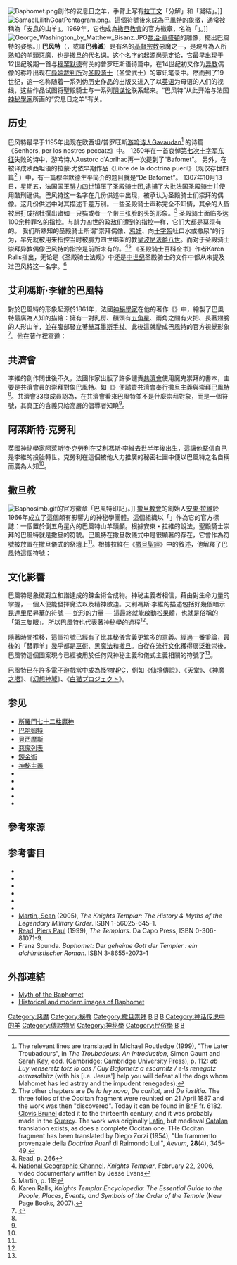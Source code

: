 [[Image:Baphomet.png|thumb]]{{link-en|艾利馮斯·李維|Eliphas Levi}}創作的安息日之羊，手臂上写有[[拉丁文|拉丁文]]「分解」和「凝結」。]]
[[File:SamaelLilithGoatPentagram.png|right]]。這個符號後來成為巴風特的象徵，通常被稱為「安息的山羊」。1969年，它也成為[[撒旦教會|撒旦教會]]的官方徽章，名為「{{link-en|巴風特印記|Sigil of Baphomet}}」。]]
<!-- 注释出：[[File:Protocols_of_the_Elders_of_Zion_1992_Russia.jpg|right]]》，封皮印著巴風特的畫像。]] -->
[[File:George_Washington_by_Matthew_Bisanz.JPG|right]][[喬治·華盛頓|喬治·華盛頓]]的雕像，擺出巴風特的姿態。]]
'''巴风特'''（{{lang-en|'''Baphomet'''}}，或譯'''巴弗滅'''）是有名的[[基督宗教|基督宗教]]惡魔之一，是現今為人所熟知的羊頭惡魔，也是[[撒旦|撒旦]]的代名词。这个名字的起源尚无定论，它最早出现于12世纪晚期一首与[[穆罕默德|穆罕默德]]有关的普罗旺斯语诗篇中，在14世纪初又作为[[异教|异教]]偶像的称呼出现在[[异端裁判所|异端裁判所]]对[[圣殿骑士|圣殿骑士]]（圣堂武士）的审讯笔录中。然而到了19世纪，这一名称随着一系列伪历史作品的出版又进入了以[[英语|英语]]为母语的人们的视线，这些作品试图将聖殿騎士与一系列[[阴谋论|阴谋论]]联系起来。“巴风特”从此开始与法国[[神秘學|神秘學家]]{{link-en|艾利馮斯·李維|Eliphas Levi}}所画的“安息日之羊”有关。

==历史==
巴风特最早于1195年出现在欧西坦/普罗旺斯[[游吟诗人|游吟诗人]]Gavaudan<ref>The relevant lines are translated in Michael Routledge (1999), "The Later Troubadours", in ''The Troubadours: An Introduction'', Simon Gaunt and [[Sarah_Kay|Sarah Kay]], edd. (Cambridge: Cambridge University Press), p. 112: ''ab Luy venseretz totz lo cas / Cuy Bafometz a escarnitz / e·ls renegatz outrasalhitz'' (with his [i.e. Jesus'] help you will defeat all the dogs whom Mahomet has led astray and the impudent renegades).</ref> 的诗篇《Senhors, per los nostres peccatz》中。 1250年在一首哀悼[[第七次十字军东征|第七次十字军东征]]失败的诗中，游吟诗人Austorc d'Aorlhac再一次提到了“Bafomet”。 另外，在被译成欧西坦语的拉蒙·尤依早期作品《Libre de la doctrina pueril》（现仅存世四篇<ref>The other chapters are ''De la ley nova'', ''De caritat'', and ''De iustitia''. The three folios of the Occitan fragment were reunited on 21 April 1887 and the work was then "discovered". Today it can be found in [[BnF|BnF]] fr. 6182. [[Clovis_Brunel|Clovis Brunel]] dated it to the thirteenth century, and it was probably made in the [[Quercy|Quercy]]. The work was originally [[Medieval_Latin|Latin]], but medieval [[Catalan_language|Catalan]] translation exists, as does a complete Occitan one. THe Occitan fragment has been translated by Diego Zorzi (1954), "Un frammento provenzale della ''Doctrina Pueril'' di Raimondo Lull", ''Aevum'', '''28'''(4), 345–49.</ref> ）中，有一篇穆罕默德生平简介的题目就是“De Bafomet”。
1307年10月13日，星期五，法国国王[[腓力四世|腓力四世]]镇压了圣殿骑士团,逮捕了大批法国圣殿骑士并使用酷刑逼供。巴风特这一名字在几份供述中出现，被承认为圣殿骑士们崇拜的偶像。这几份供述中对其描述千差万别。一些圣殿骑士声称完全不知情，其余的人皆被屈打成招杜撰出诸如一只猫或者一个带三张脸的头的形象。<ref>Read, p. 266</ref>
圣殿骑士面临多达100余种罪名的指控。与腓力四世的政敌们遭到的指控一样，它们大都是莫须有的。 我们所熟知的圣殿骑士所谓“崇拜偶像、[[鸡奸|鸡奸]]、向[[十字架|十字架]]吐口水或撒尿”的行为，早先就被用来指控当时被腓力四世绑架的教皇[[波尼法爵八世|波尼法爵八世]]。而对于圣殿骑士崇拜异教偶像巴风特的指控是前所未有的。<ref name=Ngeo>[[National_Geographic_Channel|National Geographic Channel]]. ''Knights Templar'', February 22, 2006, video documentary written by Jesse Evans</ref><ref>Martin, p. 119</ref> 《圣殿骑士百科全书》作者Karen Ralls指出，无论是《圣殿骑士法规》中还是[[中世纪|中世纪]]圣殿骑士的文件中都从未提及过巴风特这一名字。<ref>Karen Ralls, ''Knights Templar Encyclopedia: The Essential Guide to the People, Places, Events, and Symbols of the Order of the Temple'' (New Page Books, 2007).</ref>

== 艾利馮斯·李維的巴風特 ==
對於巴風特的形象起源於1861年，法國[[神秘學家|神秘學家]]{{link-en|艾利馮斯·李維|Eliphas Levi}}在他的著作《{{link-en|高等魔法的信條與儀式|Dogmes et Rituels de la Haute Magie}}》中，繪製了巴風特最廣為人知的描繪：擁有一對乳房、額頭有[[五角星|五角星]]、兩角之間有火把、長著翅膀的人形山羊，並在腹部豎立著[[商神杖|赫耳墨斯手杖]]。此後這就變成巴風特的官方視覺形象<ref name="Who">{{cite web|language=en|url=https://vigilantcitizen.com/hidden-knowledge/whoisbaphomet/|title=Who is Baphomet?|publisher=The Vigilant Citizen|date=2011-12-13|accessdate=2017-03-30|archive-date=2017-03-31|archive-url=https://web.archive.org/web/20170331031237/https://vigilantcitizen.com/hidden-knowledge/whoisbaphomet/|dead-url=no}}</ref>。他在著作裡寫道：
{{Cquote 3|插畫上的這隻山羊，額頭上有一顆五角星的標誌，頂上的一點是光的象徵，他的手臂是[[赫耳墨斯主義|赫耳墨斯主義]]的象徵，朝上的那隻手朝向代表慈悲的白月亮，朝下的另一隻手則是指向黑色的嚴峻、這個標誌展現的是慈愛與正義的完美和諧。它的一隻手臂是女性的，另一隻是男性的，宛如[[海因里希·昆哈特|海因里希·昆哈特]]的雌雄同體，那些我們所擁有的特性都在這頭山羊上統一了，因為它是同一個象徵。在它角中的智慧之火是宇宙平衡的魔法之光，靈魂的圖像從個體開始昇華，就像火焰一般，被捆綁在個體之上，在上面照耀著它。這個醜陋的野獸頭顱是象徵動物本能和人類的罪惡，它的種種作為都需要全權負責，承擔嚴絲合縫的懲罰。因為它的靈魂本質是麻木不仁的，當它物質化時終究只能受苦。豎立的桿子象徵永恆的生命，而不是生殖器，這具身體覆蓋著水中的鱗片，在上方的背景中有半個圓形，羽毛緊接著在上面擺動。代表人類的兩個乳房和代表神秘科學中[[史芬克斯|史芬克斯]]的手臂則是象徵雌雄同體<ref name="Who"/>。}}

== 共濟會 ==
李維的創作問世後不久，法國作家{{link-en|尼歐・塔克希爾|Léo Taxil}}出版了許多譴責[[共濟會|共濟會]]使用魔鬼崇拜的書本，主要是共濟會員的崇拜對象巴風特。如《{{link-en|共濟會的秘密|Mysteries of Freemasonry}}》便譴責共濟會奉行撒旦主義與崇拜巴風特<ref name="Who"/>。共濟會33度成員{{link-en|艾伯特・派克|Albert Pike}}認為，在共濟會看來巴風特並不是什麼崇拜對象，而是一個符號，其真正的含義只給高層的倡導者知曉<ref name="Who"/>。

{{Cquote 3|說一個理智的人會崇拜一個叫做巴風特的怪誕偶像，或是承認[[穆罕默德|穆罕默德]]為啟蒙先知，都是非常荒謬的假設。他們的象徵主義，是為了隱瞞那些曝光出來會有危險的東西。當然，那些門外漢一定會誤解，以及那些似乎是泛神論的敵人。[[金牛犢|金牛犢]]是[[亞倫|亞倫]]為[[以色列人|以色列人]]所打造的，只不過是青銅之下的一隻假牛罷了，誤解遍地都是。智慧的象徵符號往往被無知大眾視作偶像。在共濟會的高級教導之中，真正的意義是由團體領袖教導、指示和提點，而只有接受者能領會這些符號|艾伯特・派克《{{link-en|道德與教條|Morals and Dogma}}》<ref name="Who"/>}}

== 阿萊斯特·克勞利 ==
[[英國|英國]]神祕學家[[阿萊斯特·克勞利|阿萊斯特·克勞利]]在艾利馮斯·李維去世半年後出生，這讓他堅信自己是李維的投胎轉世。克勞利在{{link-en|東方聖殿騎士團|Ordo Templi Orientis}}這個被他大力推廣的秘密社團中便以巴風特之名自稱而廣為人知<ref name="Who"/>。
{{Cquote 3|我選擇巴風特這個名字，作為我在東方聖殿騎士團中的座右銘。六年多來，我致力於嘗試找出這個名字的正確拼法。我知道它一定有八個字母，同時數字與文字的對應關係也能成為研究它含義的方式，而且這還能釐清考古學家至今依然無法解答的問題。其中一個理論是，它代表智慧的洗禮；除此之外，它也是一個意為父親密特拉的放蕩頭銜。毫無疑問，自然是支持後者這個理論。好比巫師的拼寫法一樣，我添加了單字，它總計是729個，這組數字從來沒有出現在我的神秘學研究裡，因此這對我而言沒有任何含義。然而，它自己被認為是九邊形立方體。至此，這位巫師已經展現了極其出色的素質！他梳理了詞源學問題，並且解釋了為什麼聖殿騎士會拿巴風特這個名字稱呼他們的偶像。巴風特是父親密特拉，是聖殿一隅的立方石。|阿萊斯特·克勞利《{{link-en|阿萊斯特・克勞利的自白|The Confessions of Aleister Crowley}}》<ref name="Who"/>}}

== 撒旦教 ==
[[File:Baphosimb.gif|right]]的官方徽章「巴風特印記」。]]
[[撒旦教會|撒旦教會]]的創始人[[安東·拉維|安東·拉維]]於1966年成立了這個頗有影響力的神秘學團體。這個組織以「{{link-en|巴風特印記|Sigil of Baphomet}}」作為它的官方標誌：一個置於倒五角星內的巴風特山羊頭顱。根據安東・拉維的說法，聖殿騎士崇拜的巴風特就是撒旦的符號。巴風特在撒旦教儀式中是很顯著的存在，它會作為符號被放置在撒旦儀式的祭壇上<ref name="Who"/>。根據拉維在《[[撒旦聖經|撒旦聖經]]》中的敘述，他解釋了巴風特這個符號：
{{Cquote 3|巴風特這個符號曾經被聖殿騎士用來作為撒旦的象徵。從古至今這個符號有很多不同的稱呼。它們包括：門德斯的山羊、千年不老之羊、黑暗之羊、猶大之羊，其中最恰當的也許就是[[替罪羊|替罪羊]]。巴風特代表著黑暗權力與山羊生產、生育力的結合。它純粹的五角星代表人被五顆星點環繞的形象 — 三顆朝上，兩顆朝下 — 象徵著人類的精神本質。撒旦教同樣採用五角星，但因為撒旦教代表與精神本質相反的人類肉體本能，於是五角星被倒轉過來，完美的和這隻羊的頭結合 — 它的羊角代表二重性，向上挑戰的推力；其它三個翻轉的點則是否定[[三位一體|三位一體]]。圍繞這個符號外圍的[[希伯來字母|希伯來字母]]來自於[[卡巴拉|卡巴拉]]的魔法教導，因此可以拼出[[利維坦|利維坦]]，深淵之水中的蛇妖，也就是撒旦。這些文字對應著翻轉的五顆星點<ref name="Who"/>。}}

==文化影響==
巴風特是象徵對立和諧達成的鍊金術合成物。神秘主義者相信，藉由對生命力量的掌握，一個人便能發揮魔法以及精神啟迪。艾利馮斯·李維的描述包括好幾個暗示[[昆達里尼|昆達里尼]]昇華的符號 — 蛇形的力量 — 這最終就能啟動[[松果體|松果體]]，也就是俗稱的「[[第三隻眼|第三隻眼]]」。所以巴風特也代表著神秘學的過程<ref name="Who"/>。

隨著時間推移，這個符號已經有了比其秘儀含義更繁多的意義。經過一番爭論，最後的「替罪羊」幾乎都是[[巫術|巫術]]、[[黑魔法|黑魔法]]和[[撒旦|撒旦]]。自從在[[流行文化|流行文化]]獲得廣泛推崇後，巴風特這個圖案現今已經被用於任何與神秘主義和儀式主義相關的符號了<ref name="Who"/>。

巴風特已在許多[[電子遊戲|電子遊戲]]當中成為怪物[[NPC|NPC]]，例如《[[仙境傳說|仙境傳說]]》、《[[天堂_(遊戲)|天堂]]》、《[[神魔之塔|神魔之塔]]》、《[[幻想神域|幻想神域]]》、《[[白貓Project|白猫プロジェクト]]》。

==参见==
* [[所羅門七十二柱魔神|所羅門七十二柱魔神]]
* [[巴哈姆特|巴哈姆特]]
* [[貝西摩斯|貝西摩斯]]
* [[惡魔列表|惡魔列表]]
* [[鍊金術|鍊金術]]
* [[神秘主義|神秘主義]]
* {{link-en|聖殿騎士團歷史|History of the Knights Templar}}
* {{link-en|聖殿騎士和流行文化|Knights Templar and popular culture}}
* {{link-en|魔罕德|Mahound}}
* {{link-en|中世紀基督教對穆罕默德的看法|Medieval Christian views on Muhammad}}
* {{link-en|悍婦|Termagant}}

==參考來源==
{{reflist}}

==参考書目==
*{{cite book | language =zh-tw| title =《惡魔事典》  | author =山北篤、佐藤俊之 監修 | url =  | date =  | location =  | publisher =奇幻基地 | id =  | isbn =9867576071  | pages =  }}
*{{Harvard reference |Surname=Barber |Given=Malcolm|Authorlink=Malcolm Barber |Year=1994 |Title=The New Knighthood: A History of the Order of the Temple |Place= |Publisher=Cambridge}}
*{{Harvard reference |Surname=Crowley |Given=Aleister |Authorlink=Aleister Crowley |Year=1974 |Title=Equinox of the Gods |Place=New York, NY |Publisher=Gordon Press|URL=http://www.hermetic.com/crowley/eoftg/index.html}}
*{{Harvard reference |Surname=Crowley |Given=Aleister |Authorlink=Aleister Crowley |Year=1981 |Title=The Book of Thoth |Place=New York, NY |Publisher=Weiser |URL=http://altreligion.about.com/library/texts/bl_thoth.htm}}
*{{Harvard reference |Surname=Crowley |Given=Aleister |Authorlink=Aleister Crowley |Year=1996 |Title=The Law is for All |Place=Tempe, AZ |Publisher=New Falcon Publications |URL=http://www.amazon.com/dp/1561840904/}}
*{{Harvard reference |Surname=Crowley |Given=Aleister |Authorlink=Aleister Crowley |Year=1997 |Title=Magick: Book 4 |Place=York Beach, ME |Publisher= Weiser |URL=http://www.hermetic.com/crowley/libers/lib4.html}}
* [[Sean_Martin|Martin, Sean]] (2005), ''The Knights Templar: The History & Myths of the Legendary Military Order''. ISBN 1-56025-645-1.
* [[Piers_Paul_Read|Read, Piers Paul]] (1999), ''The Templars''. Da Capo Press, ISBN 0-306-81071-9.
*Franz Spunda. ''Baphomet: Der geheime Gott der Templer : ein alchimistischer Roman''. ISBN 3-8655-2073-1

==外部連結==
{{commons+cat|Baphomet|巴風特}}
*[http://freemasonry.bcy.ca/anti-masonry/baphomet.html Myth of the Baphomet] {{Wayback|url=http://freemasonry.bcy.ca/anti-masonry/baphomet.html |date=20210125012819 }}
*[http://altreligion.about.com/library/graphics/bl_baphomet.htm Historical and modern images of Baphomet] {{Wayback|url=http://altreligion.about.com/library/graphics/bl_baphomet.htm |date=20080924114314 }}

[[Category:惡魔|Category:惡魔]]
[[Category:秘教|Category:秘教]]
[[Category:撒旦崇拜|Category:撒旦崇拜]]
[[Category:基督教中的恶魔|B]]
[[Category:神話傳說中的羊|B]]
[[Category:有複數生物特徵的傳說生物|B]]
[[Category:神话传说中的羊|Category:神话传说中的羊]]
[[Category:傳說物品|Category:傳說物品]]
[[Category:神秘學|Category:神秘學]]
[[Category:民俗學|Category:民俗學]]
[[Category:虚构妖怪|B]]
[[Category:文学角色|B]]